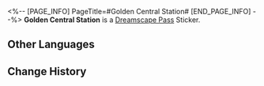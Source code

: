 <%-- [PAGE_INFO]
PageTitle=#Golden Central Station#
[END_PAGE_INFO] --%>
{{Stub|Location information}}
{{Item Infobox
|id          = 223102
|image       = Dreamscape Pass Sticker Golden Central Station.png
|type        = Dreamscape Pass Sticker
|type2       = Big Squanderer Stickers
|invCategory = 
|rarity      = 4
|effect      = 
|description = Digital stickers that can be used to decorate the pages of the Dreamtour Handbook. They come in many different styles.
|source1     = [[Visit the Golden Central Station]]
}}
{{Description|When quick travel has become a part of life taken for granted, it chose to build a splendid train station.}}
'''Golden Central Station''' is a [[Dreamscape Pass]] Sticker.

==Other Languages==
{{Other Languages
|en   = Golden Central Station
|zhs  = 黄金中央车站
|zht  = 黃金中央車站
|ja   = ゴールドセンター駅
|ko   = 골든 센트럴역
|es   = Estación Central Dorada
|fr   = Gare de l'Or
|ru   = Золотая центральная станция
|th   = สถานีกลางประกายทอง
|vi   = Ga Trung Tâm Hoàng Kim
|de   = Goldene Zentralstation
|id   = Golden Central Station
|pt   = Estação Central Dourada
}}

==Change History==
{{Change History|2.0}}